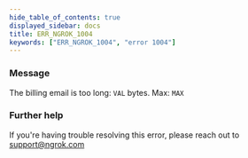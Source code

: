 ```yaml
---
hide_table_of_contents: true
displayed_sidebar: docs
title: ERR_NGROK_1004
keywords: ["ERR_NGROK_1004", "error 1004"]
---
```


### Message

The billing email is too long: `VAL` bytes. Max: `MAX`

### Further help

If you're having trouble resolving this error, please reach out to [support@ngrok.com](mailto:support@ngrok.com?subject=Help%20with%20ERR_NGROK_1004)
